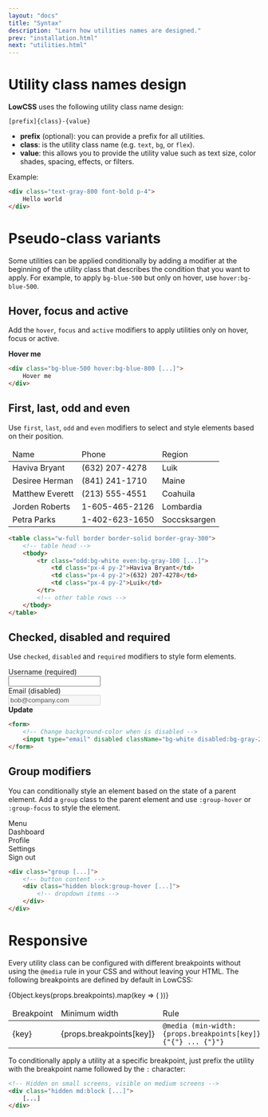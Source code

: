 ```yaml
---
layout: "docs"
title: "Syntax"
description: "Learn how utilities names are designed."
prev: "installation.html"
next: "utilities.html"
---
```


<Separator />

# Utility class names design

**LowCSS** uses the following utility class name design:

```
[prefix]{class}-{value}
```

- **prefix** (optional): you can provide a prefix for all utilities.
- **class**: is the utility class name (e.g. `text`, `bg`, or `flex`).
- **value**: this allows you to provide the utility value such as text size, color shades, spacing, effects, or filters.

Example:

```html
<div class="text-gray-800 font-bold p-4">
    Hello world
</div>
```

<Separator />

# Pseudo-class variants

Some utilities can be applied conditionally by adding a modifier at the beginning of the utility class that describes the condition that you want to apply. For example, to apply `bg-blue-500` but only on hover, use `hover:bg-blue-500`.


## Hover, focus and active

Add the `hover`, `focus` and `active` modifiers to apply utilities only on hover, focus or active.

<ExampleCode className="flex justify-center">
    <div className="bg-blue-500 hover:bg-blue-800 text-white text-sm px-4 py-2 rounded-md cursor-pointer">
        <strong>Hover me</strong>
    </div>
</ExampleCode>

```html
<div class="bg-blue-500 hover:bg-blue-800 [...]">
    Hover me
</div>
```

## First, last, odd and even

Use `first`, `last`, `odd` and `even` modifiers to select and style elements based on their position.

<ExampleCode className="flex justify-center">
    <table className="w-full border border-solid border-gray-300">
        <thead>
            <tr className="bg-blue-100 border-b border-solid border-gray-300">
                <td className="px-4 py-2 font-bold">Name</td>
                <td className="px-4 py-2 font-bold">Phone</td>
                <td className="px-4 py-2 font-bold">Region</td>
            </tr>
        </thead>
        <tbody>
            <tr className="odd:bg-white even:bg-gray-100 border-b border-solid border-gray-300">
                <td className="px-4 py-2">Haviva Bryant</td>
                <td className="px-4 py-2">(632) 207-4278</td>
                <td className="px-4 py-2">Luik</td>
            </tr>
            <tr className="odd:bg-white even:bg-gray-100 border-b border-solid border-gray-300">
                <td className="px-4 py-2">Desiree Herman</td>
                <td className="px-4 py-2">(841) 241-1710</td>
                <td className="px-4 py-2">Maine</td>
            </tr>
            <tr className="odd:bg-white even:bg-gray-100 border-b border-solid border-gray-300">
                <td className="px-4 py-2">Matthew Everett</td>
                <td className="px-4 py-2">(213) 555-4551</td>
                <td className="px-4 py-2">Coahuila</td> 
            </tr>
            <tr className="odd:bg-white even:bg-gray-100 border-b border-solid border-gray-300">
                <td className="px-4 py-2">Jorden Roberts</td>
                <td className="px-4 py-2">1-605-465-2126</td>
                <td className="px-4 py-2">Lombardia</td>
            </tr>
            <tr className="odd:bg-white even:bg-gray-100">
                <td className="px-4 py-2">Petra Parks</td>
                <td className="px-4 py-2">1-402-623-1650</td>
                <td className="px-4 py-2">Soccsksargen</td>
            </tr>
        </tbody>
    </table>
</ExampleCode>

```html
<table class="w-full border border-solid border-gray-300">
    <!-- table head -->
    <tbody>
        <tr class="odd:bg-white even:bg-gray-100 [...]">
            <td class="px-4 py-2">Haviva Bryant</td>
            <td class="px-4 py-2">(632) 207-4278</td>
            <td class="px-4 py-2">Luik</td>
        </tr>
        <!-- other table rows -->
    </tbody>
</table>
```

## Checked, disabled and required

Use `checked`, `disabled` and `required` modifiers to style form elements.

<ExampleCode className="flex items-center justify-center">
    <div className="p-6 rounded-md bg-white w-full maxw-xs">
        <div className="mb-4">
            <div className="font-bold text-sm mb-1">Username (required)</div>
            <input
                type="text"
                className="block p-2 rounded-md border border-solid border-gray-300 required:b-red-500 bg-white w-full text-sm required:text-red-500 outline-none"
                required
            />
        </div>
        <div className="mb-4">
            <div className="font-bold text-sm mb-1">Email (disabled)</div>
            <input
                type="email"
                value="bob@company.com"
                className="block p-2 rounded-md border border-solid border-gray-300 bg-white disabled:bg-gray-200 w-full text-sm"
                disabled
            />
        </div>
        <div className="flex flex-row-reverse">
            <div className="px-4 py-2 bg-blue-500 hover:bg-blue-600 text-white rounded-md text-sm cursor-pointer">
                <strong>Update</strong>
            </div>
        </div>
    </div>
</ExampleCode>

```html
<form>
    <!-- Change background-color when is disabled -->
    <input type="email" disabled className="bg-white disabled:bg-gray-200 [...]" >
</form>
```

## Group modifiers

You can conditionally style an element based on the state of a parent element. Add a `group` class to the parent element and use `:group-hover` or `:group-focus` to style the element.

<ExampleCode className="flex justify-center">
    <div className="group flex items-center justify-center bg-white relative rounded-md py-2 px-4 border border-solid border-gray-300">
        <span className="text-lg text-gray-600">
            <Icon icon="bars" />
        </span>
        <span className="text-gray-600 ml-2">Menu</span>
        <div className="hidden group-hover:block absolute w-48 left-0 top-full pt-1">
            <div className="bg-white border border-gray-300 border-solid rounded-md flex flex-col gap-1 py-1">
                <div className="px-4 py-2 hover:bg-gray-200 cursor-pointer">Dashboard</div>
                <div className="px-4 py-2 hover:bg-gray-200 cursor-pointer">Profile</div>
                <div className="px-4 py-2 hover:bg-gray-200 cursor-pointer">Settings</div>
                <div className="h-0 w-full border border-gray-200 border-solid" />
                <div className="px-4 py-2 hover:bg-gray-200 cursor-pointer">Sign out</div>
            </div>
        </div>
    </div>
</ExampleCode>

```html
<div class="group [...]">
    <!-- button content -->
    <div class="hidden block:group-hover [...]">
        <!-- dropdown items -->
    </div>
</div>
```

<Separator />

# Responsive

Every utility class can be configured with different breakpoints without using the `@media` rule in your CSS and without leaving your HTML. The following breakpoints are defined by default in LowCSS:

<table className="w-full text-sm">
    <thead>
        <tr className="border-b border-solid border-gray-200">
            <td className="p-3 font-bold">Breakpoint</td>
            <td className="p-3 font-bold">Minimum width</td>
            <td className="p-3 font-bold">Rule</td>
        </tr>
    </thead>
    <tbody>
        {Object.keys(props.breakpoints).map(key => (
        <tr key={key}>
            <td className="p-3 font-mono">{key}</td>
            <td className="p-3 font-mono">{props.breakpoints[key]}</td>
            <td className="p-3 font-mono">
                <code>@media (min-width: {props.breakpoints[key]}) {"{"} ... {"}"}</code>
            </td>
        </tr>
        ))}
    </tbody>
</table>

To conditionally apply a utility at a specific breakpoint, just prefix the utility with the breakpoint name followed by the `:` character:

```html
<!-- Hidden on small screens, visible on medium screens -->
<div class="hidden md:block [...]">
    [...]
</div>
```
